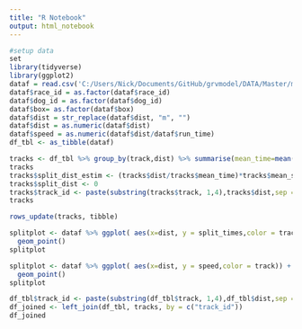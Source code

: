 ```yaml
---
title: "R Notebook"
output: html_notebook
---
```


```r
#setup data
set
library(tidyverse)
library(ggplot2)
dataf = read.csv('C:/Users/Nick/Documents/GitHub/grvmodel/DATA/Master/masterfilenew.csv', header = TRUE, skipNul = TRUE)
dataf$race_id = as.factor(dataf$race_id)
dataf$dog_id = as.factor(dataf$dog_id)
dataf$box= as.factor(dataf$box)
dataf$dist = str_replace(dataf$dist, "m", "")
dataf$dist = as.numeric(dataf$dist)
dataf$speed = as.numeric(dataf$dist/dataf$run_time)
df_tbl <- as_tibble(dataf)
```

```r
tracks <- df_tbl %>% group_by(track,dist) %>% summarise(mean_time=mean(run_time), mean_split= mean(split_times))
tracks
tracks$split_dist_estim <- (tracks$dist/tracks$mean_time)*tracks$mean_split
tracks$split_dist <- 0
tracks$track_id <- paste(substring(tracks$track, 1,4),tracks$dist,sep = "-")
tracks
```

```r
rows_update(tracks, tibble)
```


```r
splitplot <- dataf %>% ggplot( aes(x=dist, y = split_times,color = track)) +
  geom_point()
splitplot
```

```r
splitplot <- dataf %>% ggplot( aes(x=dist, y = speed,color = track)) +
  geom_point()
splitplot
```

```r
df_tbl$track_id <- paste(substring(df_tbl$track, 1,4),df_tbl$dist,sep = "-")
df_joined <- left_join(df_tbl, tracks, by = c("track_id"))
df_joined
```

```r

```

